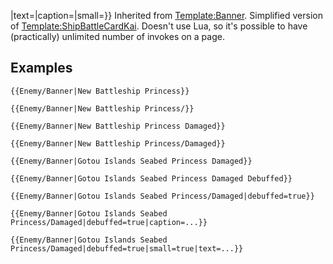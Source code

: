 <noinclude>{{AssetTemplateList}}</noinclude><includeonly>{{Banner|{{{1|}}}|type=Enemy|suffix1={{#if: {{{debuffed|}}} | Debuffed }}|text={{{text|}}}|caption={{{caption|}}}|small={{{small|}}}}}</includeonly><noinclude>
Inherited from [[Template:Banner]]. Simplified version of [[Template:ShipBattleCardKai]]. Doesn't use Lua, so it's possible to have (practically) unlimited number of invokes on a page.

==Examples==
<pre>{{Enemy/Banner|New Battleship Princess}}</pre>
{{Enemy/Banner|New Battleship Princess}}

<pre>{{Enemy/Banner|New Battleship Princess/}}</pre>
{{Enemy/Banner|New Battleship Princess/}}

<pre>{{Enemy/Banner|New Battleship Princess Damaged}}</pre>
{{Enemy/Banner|New Battleship Princess Damaged}}

<pre>{{Enemy/Banner|New Battleship Princess/Damaged}}</pre>
{{Enemy/Banner|New Battleship Princess/Damaged}}

<pre>{{Enemy/Banner|Gotou Islands Seabed Princess Damaged}}</pre>
{{Enemy/Banner|Gotou Islands Seabed Princess Damaged}}

<pre>{{Enemy/Banner|Gotou Islands Seabed Princess Damaged Debuffed}}</pre>
{{Enemy/Banner|Gotou Islands Seabed Princess Damaged Debuffed}}

<pre>{{Enemy/Banner|Gotou Islands Seabed Princess/Damaged|debuffed=true}}</pre>
{{Enemy/Banner|Gotou Islands Seabed Princess/Damaged|debuffed=true}}

<pre>{{Enemy/Banner|Gotou Islands Seabed Princess/Damaged|debuffed=true|caption=...}}</pre>
{{Enemy/Banner|Gotou Islands Seabed Princess/Damaged|debuffed=true|caption=...|}}

<pre>{{Enemy/Banner|Gotou Islands Seabed Princess/Damaged|debuffed=true|small=true|text=...}}</pre>
{{Enemy/Banner|Gotou Islands Seabed Princess/Damaged|debuffed=true|small=true|text=...}}
</noinclude>